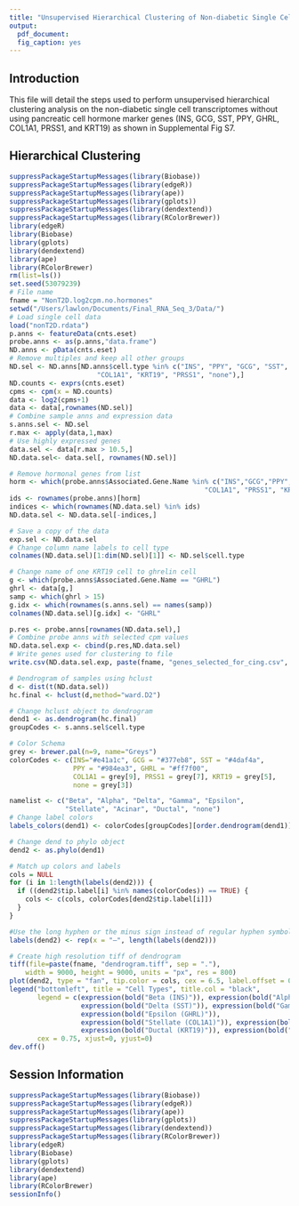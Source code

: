 ```yaml
---
title: "Unsupervised Hierarchical Clustering of Non-diabetic Single Cell Ensemble Transcriptomes Without Hormone Marker Genes"
output: 
  pdf_document:
  fig_caption: yes
---
```

  
## Introduction

This file will detail the steps used to perform unsupervised hierarchical clustering analysis on the non-diabetic single cell transcriptomes without using pancreatic cell hormone marker genes (INS, GCG, SST, PPY, GHRL, COL1A1, PRSS1, and KRT19) as shown in Supplemental Fig S7. 

## Hierarchical Clustering

```r
suppressPackageStartupMessages(library(Biobase))
suppressPackageStartupMessages(library(edgeR))
suppressPackageStartupMessages(library(ape))
suppressPackageStartupMessages(library(gplots))
suppressPackageStartupMessages(library(dendextend))
suppressPackageStartupMessages(library(RColorBrewer))
library(edgeR)
library(Biobase)
library(gplots)
library(dendextend)
library(ape)
library(RColorBrewer)
rm(list=ls())
set.seed(53079239)
# File name
fname = "NonT2D.log2cpm.no.hormones"
setwd("/Users/lawlon/Documents/Final_RNA_Seq_3/Data/")
# Load single cell data
load("nonT2D.rdata")
p.anns <- featureData(cnts.eset)
probe.anns <- as(p.anns,"data.frame")
ND.anns <- pData(cnts.eset)
# Remove multiples and keep all other groups
ND.sel <- ND.anns[ND.anns$cell.type %in% c("INS", "PPY", "GCG", "SST",
                      "COL1A1", "KRT19", "PRSS1", "none"),]
ND.counts <- exprs(cnts.eset)
cpms <- cpm(x = ND.counts)
data <- log2(cpms+1)
data <- data[,rownames(ND.sel)]
# Combine sample anns and expression data
s.anns.sel <- ND.sel
r.max <- apply(data,1,max)
# Use highly expressed genes
data.sel <- data[r.max > 10.5,]
ND.data.sel<- data.sel[, rownames(ND.sel)]

# Remove hormonal genes from list
horm <- which(probe.anns$Associated.Gene.Name %in% c("INS","GCG","PPY","SST", "GHRL",
                                                 "COL1A1", "PRSS1", "KRT19"))
ids <- rownames(probe.anns)[horm]
indices <- which(rownames(ND.data.sel) %in% ids)
ND.data.sel <- ND.data.sel[-indices,]

# Save a copy of the data
exp.sel <- ND.data.sel
# Change column name labels to cell type
colnames(ND.data.sel)[1:dim(ND.sel)[1]] <- ND.sel$cell.type

# Change name of one KRT19 cell to ghrelin cell
g <- which(probe.anns$Associated.Gene.Name == "GHRL")
ghrl <- data[g,]
samp <- which(ghrl > 15)
g.idx <- which(rownames(s.anns.sel) == names(samp))
colnames(ND.data.sel)[g.idx] <- "GHRL"

p.res <- probe.anns[rownames(ND.data.sel),]
# Combine probe anns with selected cpm values
ND.data.sel.exp <- cbind(p.res,ND.data.sel)
# Write genes used for clustering to file
write.csv(ND.data.sel.exp, paste(fname, "genes_selected_for_cing.csv", sep = "."))

# Dendrogram of samples using hclust
d <- dist(t(ND.data.sel))
hc.final <- hclust(d,method="ward.D2")

# Change hclust object to dendrogram
dend1 <- as.dendrogram(hc.final)
groupCodes <- s.anns.sel$cell.type

# Color Schema
grey <- brewer.pal(n=9, name="Greys")
colorCodes <- c(INS="#e41a1c", GCG = "#377eb8", SST = "#4daf4a",
                PPY = "#984ea3", GHRL = "#ff7f00",
                COL1A1 = grey[9], PRSS1 = grey[7], KRT19 = grey[5],
                none = grey[3])

namelist <- c("Beta", "Alpha", "Delta", "Gamma", "Epsilon", 
              "Stellate", "Acinar", "Ductal", "none")
# Change label colors
labels_colors(dend1) <- colorCodes[groupCodes][order.dendrogram(dend1)]

# Change dend to phylo object
dend2 <- as.phylo(dend1)

# Match up colors and labels
cols = NULL
for (i in 1:length(labels(dend2))) {
  if ((dend2$tip.label[i] %in% names(colorCodes)) == TRUE) {
    cols <- c(cols, colorCodes[dend2$tip.label[i]])
  }
}

#Use the long hyphen or the minus sign instead of regular hyphen symbol
labels(dend2) <- rep(x = "–", length(labels(dend2)))

# Create high resolution tiff of dendrogram
tiff(file=paste(fname, "dendrogram.tiff", sep = "."), 
    width = 9000, height = 9000, units = "px", res = 800)
plot(dend2, type = "fan", tip.color = cols, cex = 6.5, label.offset = 0)
legend("bottomleft", title = "Cell Types", title.col = "black",
       legend = c(expression(bold("Beta (INS)")), expression(bold("Alpha (GCG)")),
                  expression(bold("Delta (SST)")), expression(bold("Gamma (PPY)")),
                  expression(bold("Epsilon (GHRL)")),
                  expression(bold("Stellate (COL1A1)")), expression(bold("Acinar (PRSS1)")),
                  expression(bold("Ductal (KRT19)")), expression(bold("None"))), text.col = colorCodes,
       cex = 0.75, xjust=0, yjust=0)
dev.off()
```

## Session Information
```r
suppressPackageStartupMessages(library(Biobase))
suppressPackageStartupMessages(library(edgeR))
suppressPackageStartupMessages(library(ape))
suppressPackageStartupMessages(library(gplots))
suppressPackageStartupMessages(library(dendextend))
suppressPackageStartupMessages(library(RColorBrewer))
library(edgeR)
library(Biobase)
library(gplots)
library(dendextend)
library(ape)
library(RColorBrewer)
sessionInfo()
```
